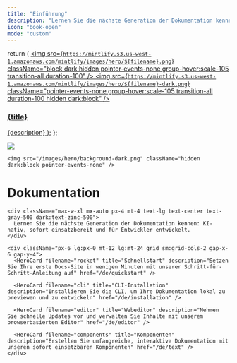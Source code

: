 ```yaml
---
title: "Einführung"
description: "Lernen Sie die nächste Generation der Dokumentation kennen: KI-native, sofort einsatzbereit und für Entwickler entwickelt."
icon: "book-open"
mode: "custom"
---
```


  return (
    <a className="group cursor-pointer pb-8" href={href}>
      <img
        src={`https://mintlify.s3.us-west-1.amazonaws.com/mintlify/images/hero/${filename}.png`}
        className="block dark:hidden pointer-events-none group-hover:scale-105 transition-all duration-100"
      />
      <img
        src={`https://mintlify.s3.us-west-1.amazonaws.com/mintlify/images/hero/${filename}-dark.png`}
        className="pointer-events-none group-hover:scale-105 transition-all duration-100 hidden dark:block"
      />
      <h3 className="mt-5 text-gray-900 dark:text-zinc-50 font-medium">
        {title}
      </h3>
      <span className="mt-1.5">{description}</span>
    </a>
  );
};

<div className="relative">
  <div className="absolute top-0 lg:-top-16 left-0 right-0">
    <img src="/images/hero/background-light.png" className="block dark:hidden pointer-events-none" />

    <img src="/images/hero/background-dark.png" className="hidden dark:block pointer-events-none" />
  </div>

  <div className="px-4 py-16 lg:py-48 lg:pb-24 max-w-3xl mx-auto">
    <h1 className="block text-4xl font-medium text-center text-gray-900 dark:text-zinc-50 tracking-tight">
      Dokumentation
    </h1>

    <div className="max-w-xl mx-auto px-4 mt-4 text-lg text-center text-gray-500 dark:text-zinc-500">
      Lernen Sie die nächste Generation der Dokumentation kennen: KI-nativ, sofort einsatzbereit und für Entwickler entwickelt.
    </div>

    <div className="px-6 lg:px-0 mt-12 lg:mt-24 grid sm:grid-cols-2 gap-x-6 gap-y-4">
      <HeroCard filename="rocket" title="Schnellstart" description="Setzen Sie Ihre erste Docs‑Site in wenigen Minuten mit unserer Schritt-für-Schritt-Anleitung auf" href="/de/quickstart" />

      <HeroCard filename="cli" title="CLI-Installation" description="Installieren Sie die CLI, um Ihre Dokumentation lokal zu previewen und zu entwickeln" href="/de/installation" />

      <HeroCard filename="editor" title="Webeditor" description="Nehmen Sie schnelle Updates vor und verwalten Sie Inhalte mit unserem browserbasierten Editor" href="/de/editor" />

      <HeroCard filename="components" title="Komponenten" description="Erstellen Sie umfangreiche, interaktive Dokumentation mit unseren sofort einsetzbaren Komponenten" href="/de/text" />
    </div>
  </div>
</div>
